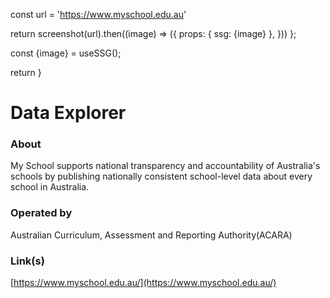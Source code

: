 
const url = 'https://www.myschool.edu.au'

return screenshot(url).then((image) => ({
props: { ssg: {image} },
}))
};


const {image} = useSSG();

return <ImageLink url={image} />
}

# Data Explorer

### About

My School supports national transparency and accountability of Australia's schools by publishing nationally consistent school-level data about every school in Australia.

### Operated by

Australian Curriculum, Assessment and Reporting Authority(ACARA)

### Link(s)

<Imgi />

[https://www.myschool.edu.au/](https://www.myschool.edu.au/)
